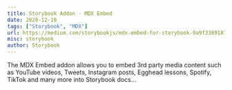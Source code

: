 ```yaml
---
title: Storybook Addon - MDX Embed
date: 2020-12-10
tags: ["Storybook", "MDX"]
url: https://medium.com/storybookjs/mdx-embed-for-storybook-9a9f33891875
misc: storybook
author: Storybook
---
```


The MDX Embed addon allows you to embed 3rd party media content such as YouTube videos, Tweets, Instagram posts, Egghead lessons, Spotify, TikTok and many more into Storybook docs...
